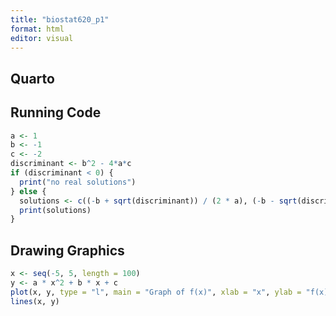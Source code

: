 ```yaml
---
title: "biostat620_p1"
format: html
editor: visual
---
```


## Quarto



## Running Code
```r
a <- 1
b <- -1
c <- -2
discriminant <- b^2 - 4*a*c
if (discriminant < 0) {
  print("no real solutions")
} else {
  solutions <- c((-b + sqrt(discriminant)) / (2 * a), (-b - sqrt(discriminant)) / (2 * a))
  print(solutions)
}
```

## Drawing Graphics

```r
x <- seq(-5, 5, length = 100)
y <- a * x^2 + b * x + c
plot(x, y, type = "l", main = "Graph of f(x)", xlab = "x", ylab = "f(x)")
lines(x, y)
```

